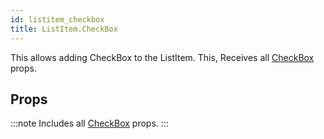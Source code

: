 ```yaml
---
id: listitem_checkbox
title: ListItem.CheckBox
---
```



This allows adding CheckBox to the ListItem.
This, Receives all [CheckBox](checkbox#props) props.

## Props

:::note
Includes all [CheckBox](checkbox#props) props.
:::
